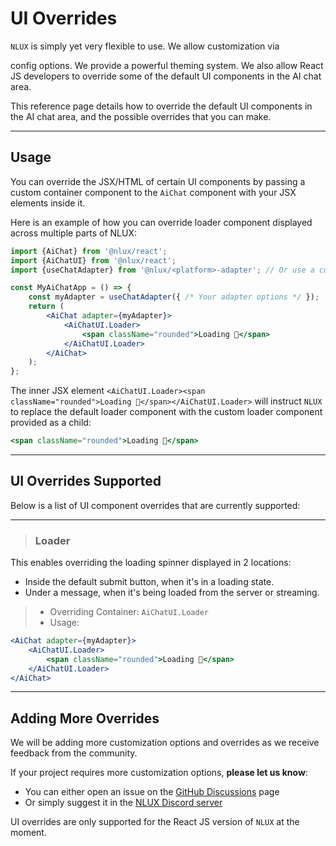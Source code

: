 
# UI Overrides

`NLUX` is simply yet very flexible to use. We allow customization via
<Link to="/reference/ui/ai-chat">config options</Link>.
We provide a powerful <Link to="/reference/ui/themes">theming system</Link>. We also allow React JS developers to override
some of the default UI components in the AI chat area.

This reference page details how to override the default UI components in the AI chat area, and the possible overrides
that you can make.

---

## Usage

You can override the JSX/HTML of certain UI components by passing a custom container component to the `AiChat` component
with your JSX elements inside it.

Here is an example of how you can override loader component displayed across multiple parts of NLUX:

```jsx
import {AiChat} from '@nlux/react';
import {AiChatUI} from '@nlux/react';
import {useChatAdapter} from '@nlux/<platform>-adapter'; // Or use a custom adapter

const MyAiChatApp = () => {
    const myAdapter = useChatAdapter({ /* Your adapter options */ });
    return (
        <AiChat adapter={myAdapter}>
            <AiChatUI.Loader>
                <span className="rounded">Loading 👻</span>
            </AiChatUI.Loader>
        </AiChat>
    );
};
```

The inner JSX element `<AiChatUI.Loader><span className="rounded">Loading 👻</span></AiChatUI.Loader>` will instruct
`NLUX` to replace the default loader component with the custom loader component provided as a child:

```jsx
<span className="rounded">Loading 👻</span>
```

---

## UI Overrides Supported

Below is a list of UI component overrides that are currently supported:

---

> ### Loader

This enables overriding the loading spinner displayed in 2 locations:

* Inside the default submit button, when it's in a loading state.
* Under a message, when it's being loaded from the server or streaming.

> * Overriding Container: `AiChatUI.Loader`
> * Usage:

```jsx
<AiChat adapter={myAdapter}>
    <AiChatUI.Loader>
        <span className="rounded">Loading 👻</span>
    </AiChatUI.Loader>
</AiChat>
```

---

## Adding More Overrides

We will be adding more customization options and overrides as we receive feedback from the community.

If your project requires more customization options, **please let us know**:

* You can either open an issue on the [GitHub Discussions](https://github.com/nlkitai/nlux/discussions) page
* Or simply suggest it in the [NLUX Discord server](https://discord.com/invite/SRwDmZghNB)

UI overrides are only supported for the React JS version of `NLUX` at the moment.
